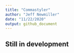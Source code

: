 ```yaml
---
title: "Commastyler"
author: "Jeff Newmiller"
date: "11/22/2020"
output: github_document
---
```


## Still in development
